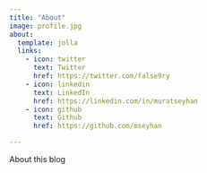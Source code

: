 ```yaml
---
title: "About"
image: profile.jpg
about:
  template: jolla
  links:
    - icon: twitter
      text: Twitter
      href: https://twitter.com/false9ry
    - icon: linkedin
      text: LinkedIn
      href: https://linkedin.com/in/muratseyhan
    - icon: github
      text: Github
      href: https://github.com/mseyhan

---
```


About this blog
